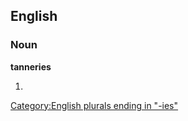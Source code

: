 ==English==

===Noun===
'''tanneries'''

# {{plural of|[[tannery]]}}

[[Category:English plurals ending in "-ies"]]